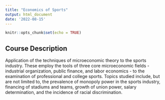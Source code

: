 ```yaml
---
title: "Economics of Sports"
output: html_document
date: '2022-08-15'
---
```


```r
knitr::opts_chunk$set(echo = TRUE)
```

## Course Description

Application of the techniques of microeconomic theory to the sports industry. These employ the tools of three core microeconomic fields - industrial organization, public finance, and labor economics - to the examination of professional and college sports. Topics studied include, but are not limited to, the prevalence of monopoly power in the sports industry, financing of stadiums and teams, growth of union power, salary determination, and the incidence of racial discrimination.